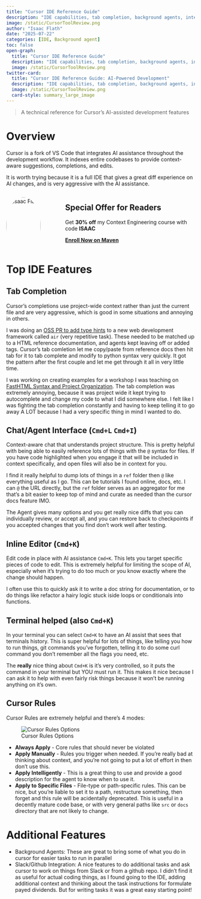 ```yaml
---
title: "Cursor IDE Reference Guide"
description: "IDE capabilities, tab completion, background agents, integrations, and terminal assistance"
image: /static/CursorToolReview.png
author: "Isaac Flath"
date: "2025-07-22"
categories: [IDE, Background agent]
toc: false
open-graph:
  title: "Cursor IDE Reference Guide"
  description: "IDE capabilities, tab completion, background agents, integrations, and terminal assistance"
  image: /static/CursorToolReview.png
twitter-card:
  title: "Cursor IDE Reference Guide: AI-Powered Development"
  description: "IDE capabilities, tab completion, background agents, integrations, and terminal assistance"
  image: /static/CursorToolReview.png
  card-style: summary_large_image
---
```


> A technical reference for Cursor's AI-assisted development features

# Overview

Cursor is a fork of VS Code that integrates AI assistance throughout the development workflow. It indexes entire codebases to provide context-aware suggestions, completions, and edits.

It is worth trying because it is a full IDE that gives a great diff experience on AI changes, and is very aggressive with the AI assistance.

::: {.columns}
:::: {.column width="20%"}
<img src="../static/profile_img.jpg" alt="Isaac Flath" style="border-radius:50%;width:100%;">
::::
:::: {.column width="5%"}
::::
:::: {.column width="75%"}
:::{.callout-tip}
## Special Offer for Readers
Get **30% off** my Context Engineering course with code **ISAAC**

[**Enroll Now on Maven**](https://maven.com/kentro/context-engineering-for-coding?promoCode=ISAAC){.btn .btn-primary .btn-lg}
:::
::::
:::

# Top IDE Features

## Tab Completion

Cursor's completions use project-wide context rather than just the current file and are very aggressive, which is good in some situations and annoying in others.

:::{.callout-tip title="Helpful Use Case"}
I was doing an [OSS PR to add type hints](https://github.com/feldroy/air/pull/143/files#diff-e14fd0d1e563b32e21626eaeba650c79ce24651dfe03c83a5d977372384ff8ec) to a new web development framework called `air` (very repetitive task).  These needed to be matched up to a HTML reference documentation, and agents kept leaving off or added tags.  Cursor's tab comletion let me copy/paste from reference docs then hit tab for it to tab complete and modify to python syntax very quickly.  It got the pattern after the first couple and let me get through it all in very little time.
:::

:::{.callout-warning title="Unhelpful Use Case"}
I was working on creating examples for a workshop I was teaching on [FastHTML Syntax and Project Organization](https://github.com/kentro-tech/fasthtml-routes-and-syntax-ws/tree/main).  The tab completion was extremely annoying, because it was project wide it kept trying to autocomplete and change my code to what I did somewhere else.  I felt like I was fighting the tab completion constantly and having to keep telling it to go away A LOT because I had a very specific thing in mind I wanted to do.
:::
## Chat/Agent Interface (`Cmd+L` `Cmd+I`)

Context-aware chat that understands project structure.  This is pretty helpful with being able to easily reference lots of things with the `@` syntax for files.   If you have code highlighted when you engage it that will be included in context specifically, and open files will also be in context for you.  


:::{.callout-tip title="Usage Tip"}
I find it really helpful to dump lots of things in a `ref` folder then `@` like everything useful as I go.  This can be tutorials I found online, docs, etc.  I can `@` the URL directly, but the `ref` folder serves as an aggregator for me that's a bit easier to keep top of mind and curate as needed than the cursor docs feature IMO.
:::


The Agent gives many options and you get really nice diffs that you can individually review, or accept all, and you can restore back to checkpoints if you accepted changes that you find don't work well after testing.

## Inline Editor (`Cmd+K`)

Edit code in place with AI assistance `Cmd+K`.  This lets you target specific pieces of code to edit.  This is extremely helpful for limiting the scope of AI, especially when it's trying to do too much or you know exactly where the change should happen.

I often use this to quickly ask it to write a doc string for documentation, or to do things like refactor a hairy logic stuck iside loops or conditionals into functions.

## Terminal helped (also `Cmd+K`)

In your terminal you can select `Cmd+K` to have an AI assist that sees that terminals history.  This is super helpful for lots of things, like telling you how to run things, git commands you've forgotten, telling it to do some curl command you don't remember all the flags you need, etc.

The **really** nice thing about `Cmd+K` is it's very controlled, so it puts the command in your terminal but YOU must run it.  This makes it nice because I can ask it to help with even fairly risk things because it won't be running anything on it's own.

## Cursor Rules

Cursor Rules are extremely helpful and there's 4 modes:

![Cursor Rules Options](../static/CursorRulesOptions.png)

- **Always Apply** - Core rules that should never be violated
- **Apply Manually** - Rules you trigger when needed. If you’re really bad at thinking about context, and you’re not going to put a lot of effort in then don’t use this.
- **Apply Intelligently** - This is a great thing to use and provide a good description for the agent to know when to use it.
- **Apply to Specific Files** - File-type or path-specific rules. This can be nice, but you’re liable to set it to a path, restructure something, then forget and this rule will be acidentally deprecated.  This is useful in a decently mature code base, or with very general paths like `src` or `docs` directory that are not likely to change.

# Additional Features

- Background Agents: These are great to bring some of what you do in cursor for easier tasks to run in parallel
- Slack/Github Integration: A nice features to do additional tasks and ask cursor to work on things from Slack or from a github repo.  I didn't find it as useful for actual coding things, as I found going to the IDE, adding additional context and thinking about the task instructions for formulate payed dividends.  But for writing tasks it was a great easy starting point!